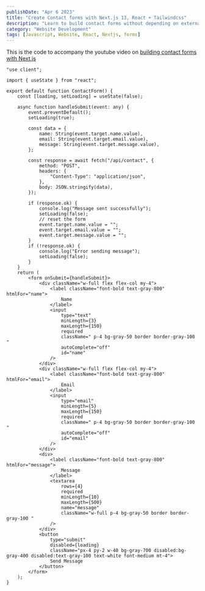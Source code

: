 ```yaml
---
publishDate: "Apr 6 2023"
title: "Create Contact forms with Next.js 13, React + Tailwindcss"
description: "Learn to build contact forms without depending on external libraries. In this post the code is contained for the Form Components"
category: "Website Development"
tags: [Javascript, Website, React, Nextjs, forms]
---
```


This is the code to accompany the youtube video on [building contact forms with Next.js](https://youtu.be/6DAozN-qxr0)

```tsx
"use client";

import { useState } from "react";

export default function ContactForm() {
	const [loading, setLoading] = useState(false);

	async function handleSubmit(event: any) {
		event.preventDefault();
		setLoading(true);

		const data = {
			name: String(event.target.name.value),
			email: String(event.target.email.value),
			message: String(event.target.message.value),
		};

		const response = await fetch("/api/contact", {
			method: "POST",
			headers: {
				"Content-Type": "application/json",
			},
			body: JSON.stringify(data),
		});

		if (response.ok) {
			console.log("Message sent successfully");
			setLoading(false);
			// reset the form
			event.target.name.value = "";
			event.target.email.value = "";
			event.target.message.value = "";
		}
		if (!response.ok) {
			console.log("Error sending message");
			setLoading(false);
		}
	}
	return (
		<form onSubmit={handleSubmit}>
			<div className="w-full flex flex-col my-4">
				<label className="font-bold text-gray-800" htmlFor="name">
					Name
				</label>
				<input
					type="text"
					minLength={3}
					maxLength={150}
					required
					className=" p-4 bg-gray-50 border border-gray-100 "
					autoComplete="off"
					id="name"
				/>
			</div>
			<div className="w-full flex flex-col my-4">
				<label className="font-bold text-gray-800" htmlFor="email">
					Email
				</label>
				<input
					type="email"
					minLength={5}
					maxLength={150}
					required
					className=" p-4 bg-gray-50 border border-gray-100 "
					autoComplete="off"
					id="email"
				/>
			</div>
			<div>
				<label className="font-bold text-gray-800" htmlFor="message">
					Message
				</label>
				<textarea
					rows={4}
					required
					minLength={10}
					maxLength={500}
					name="message"
					className="w-full p-4 bg-gray-50 border border-gray-100 "
				/>
			</div>
			<button
				type="submit"
				disabled={loading}
				className="px-4 py-2 w-40 bg-gray-700 disabled:bg-gray-400 disabled:text-gray-100 text-white font-medium mt-4">
				Send Message
			</button>
		</form>
	);
}
```
